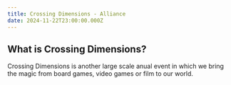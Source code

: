 ```yaml
---
title: Crossing Dimensions - Alliance
date: 2024-11-22T23:00:00.000Z
---
```


## What is Crossing Dimensions?

Crossing Dimensions is another large scale anual event in which we bring the magic from board games, video games or film to our world.
